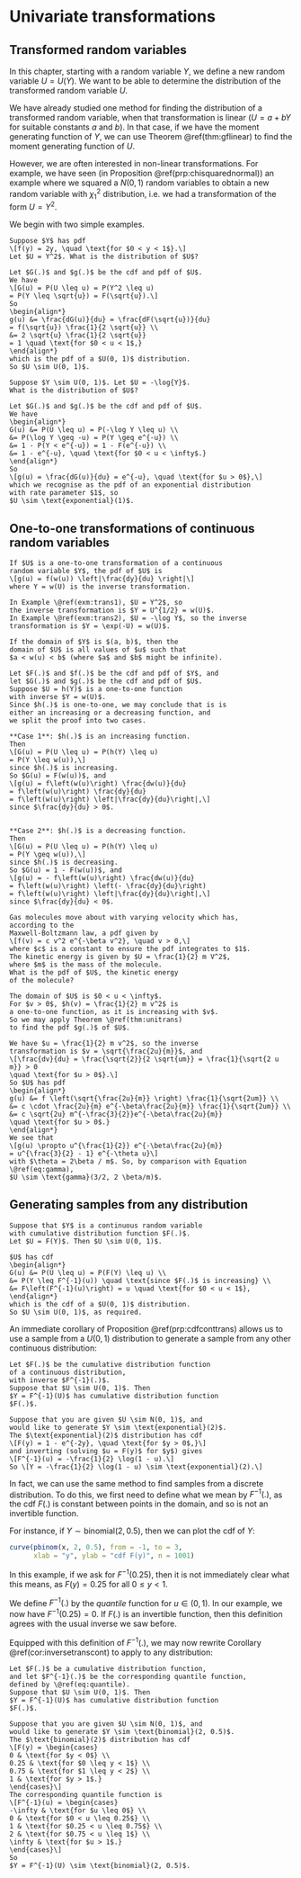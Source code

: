 # Univariate transformations {#unitransform}

## Transformed random variables

In this chapter, starting with a random variable 
$Y$, we define a new random variable $U = U(Y)$.
We want to be able to determine the distribution of 
the transformed random variable $U$.

We have already studied one method for finding the distribution
of a transformed random variable, when that transformation is linear
($U = a + bY$ for suitable constants $a$ and $b$).
In that case, if we have the moment generating function of $Y$,
we can use Theorem \@ref(thm:gflinear) to find the moment
generating function of $U$.

However, we are often interested in non-linear transformations.
For example, we have seen (in Proposition \@ref(prp:chisquarednormal))
an example where we squared a $N(0, 1)$ random variables 
to obtain a new random variable with $\chi^2_1$ distribution,
i.e. we had a transformation of the form $U = Y^2$.

We begin with two simple examples.

```example
Suppose $Y$ has pdf
\[f(y) = 2y, \quad \text{for $0 < y < 1$}.\]
Let $U = Y^2$. What is the distribution of $U$?

Let $G(.)$ and $g(.)$ be the cdf and pdf of $U$.
We have
\[G(u) = P(U \leq u) = P(Y^2 \leq u) 
= P(Y \leq \sqrt{u}) = F(\sqrt{u}).\]
So
\begin{align*}
g(u) &= \frac{dG(u)}{du} = \frac{dF(\sqrt{u})}{du} 
= f(\sqrt{u}) \frac{1}{2 \sqrt{u}} \\
&= 2 \sqrt{u} \frac{1}{2 \sqrt{u}} 
= 1 \quad \text{for $0 < u < 1$,}
\end{align*}
which is the pdf of a $U(0, 1)$ distribution.
So $U \sim U(0, 1)$.
``` 

```example
Suppose $Y \sim U(0, 1)$. Let $U = -\log{Y}$.
What is the distribution of $U$?

Let $G(.)$ and $g(.)$ be the cdf and pdf of $U$.
We have
\begin{align*}
G(u) &= P(U \leq u) = P(-\log Y \leq u) \\
&= P(\log Y \geq -u) = P(Y \geq e^{-u}) \\
&= 1 - P(Y < e^{-u}) = 1 - F(e^{-u}) \\
&= 1 - e^{-u}, \quad \text{for $0 < u < \infty$.}
\end{align*}
So
\[g(u) = \frac{dG(u)}{du} = e^{-u}, \quad \text{for $u > 0$},\]
which we recognise as the pdf of an exponential distribution
with rate parameter $1$, so
$U \sim \text{exponential}(1)$.
```

## One-to-one transformations of continuous random variables

```theorem
If $U$ is a one-to-one transformation of a continuous
random variable $Y$, the pdf of $U$ is
\[g(u) = f(w(u)) \left|\frac{dy}{du} \right|\]
where Y = w(U) is the inverse transformation.
```
```remark
In Example \@ref(exm:trans1), $U = Y^2$, so 
the inverse transformation is $Y = U^{1/2} = w(U)$.
In Example \@ref(exm:trans2), $U = -\log Y$, so the inverse
transformation is $Y = \exp(-U) = w(U)$.
```
```remark
If the domain of $Y$ is $(a, b)$, then the
domain of $U$ is all values of $u$ such that
$a < w(u) < b$ (where $a$ and $b$ might be infinite).
```
```proof
Let $F(.)$ and $f(.)$ be the cdf and pdf of $Y$, and
let $G(.)$ and $g(.)$ be the cdf and pdf of $U$.
Suppose $U = h(Y)$ is a one-to-one function
with inverse $Y = w(U)$.
Since $h(.)$ is one-to-one, we may conclude that is is
either an increasing or a decreasing function, and
we split the proof into two cases.

**Case 1**: $h(.)$ is an increasing function.
Then
\[G(u) = P(U \leq u) = P(h(Y) \leq u) 
= P(Y \leq w(u)),\]
since $h(.)$ is increasing.
So $G(u) = F(w(u))$, and 
\[g(u) = f\left(w(u)\right) \frac{dw(u)}{du}
= f\left(w(u)\right) \frac{dy}{du}
= f\left(w(u)\right) \left|\frac{dy}{du}\right|,\]
since $\frac{dy}{du} > 0$.


**Case 2**: $h(.)$ is a decreasing function.
Then
\[G(u) = P(U \leq u) = P(h(Y) \leq u) 
= P(Y \geq w(u)),\]
since $h(.)$ is decreasing.
So $G(u) = 1 - F(w(u))$, and 
\[g(u) = - f\left(w(u)\right) \frac{dw(u)}{du}
= f\left(w(u)\right) \left(- \frac{dy}{du}\right)
= f\left(w(u)\right) \left|\frac{dy}{du}\right|,\]
since $\frac{dy}{du} < 0$.
```


```example
Gas molecules move about with varying velocity which has, 
according to the
Maxwell-Boltzmann law, a pdf given by
\[f(v) = c v^2 e^{-\beta v^2}, \quad v > 0,\]
where $c$ is a constant to ensure the pdf integrates to $1$.
The kinetic energy is given by $U = \frac{1}{2} m V^2$, 
where $m$ is the mass of the molecule.
What is the pdf of $U$, the kinetic energy
of the molecule?

The domain of $U$ is $0 < u < \infty$.
For $v > 0$, $h(v) = \frac{1}{2} m v^2$ is
a one-to-one function, as it is increasing with $v$.
So we may apply Theorem \@ref(thm:unitrans)
to find the pdf $g(.)$ of $U$.

We have $u = \frac{1}{2} m v^2$, so the inverse
transformation is $v = \sqrt{\frac{2u}{m}}$, and
\[\frac{dv}{du} = \frac{\sqrt{2}}{2 \sqrt{um}} = \frac{1}{\sqrt{2 u m}} > 0
\quad \text{for $u > 0$}.\]
So $U$ has pdf
\begin{align*}
g(u) &= f \left(\sqrt{\frac{2u}{m}} \right) \frac{1}{\sqrt{2um}} \\
&= c \cdot \frac{2u}{m} e^{-\beta\frac{2u}{m}} \frac{1}{\sqrt{2um}} \\
&= c \sqrt{2u} m^{-\frac{3}{2}}e^{-\beta\frac{2u}{m}}
\quad \text{for $u > 0$.}
\end{align*}
We see that
\[g(u) \propto u^{\frac{1}{2}} e^{-\beta\frac{2u}{m}} 
= u^{\frac{3}{2} - 1} e^{-\theta u}\]
with $\theta = 2\beta / m$. So, by comparison with Equation \@ref(eq:gamma),
$U \sim \text{gamma}(3/2, 2 \beta/m)$.
```

## Generating samples from any distribution

```proposition
Suppose that $Y$ is a continuous random variable
with cumulative distribution function $F(.)$.
Let $U = F(Y)$. Then $U \sim U(0, 1)$.
```
```proof
$U$ has cdf
\begin{align*}
G(u) &= P(U \leq u) = P(F(Y) \leq u) \\
&= P(Y \leq F^{-1}(u)) \quad \text{since $F(.)$ is increasing} \\
&= F\left(F^{-1}(u)\right) = u \quad \text{for $0 < u < 1$},
\end{align*}
which is the cdf of a $U(0, 1)$ distribution. 
So $U \sim U(0, 1)$, as required.
```

An immediate corollary of Proposition \@ref(prp:cdfconttrans) 
allows us to use a sample
from a $U(0, 1)$ distribution to generate a sample
from any other continuous distribution:

```corollary
Let $F(.)$ be the cumulative distribution function
of a continuous distribution,
with inverse $F^{-1}(.)$.
Suppose that $U \sim U(0, 1)$. Then
$Y = F^{-1}(U)$ has cumulative distribution function
$F(.)$.
```

```example
Suppose that you are given $U \sim N(0, 1)$, and
would like to generate $Y \sim \text{exponential}(2)$.
The $\text{exponential}(2)$ distribution has cdf
\[F(y) = 1 - e^{-2y}, \quad \text{for $y > 0$,}\]
and inverting (solving $u = F(y)$ for $y$) gives
\[F^{-1}(u) = -\frac{1}{2} \log(1 - u).\]
So \[Y = -\frac{1}{2} \log(1 - u) \sim \text{exponential}(2).\]
```

In fact, we can use the same method to find samples from
a discrete distribution. To do this, we first need
to define what we mean by $F^{-1}(.)$, as the cdf $F(.)$
is constant between points in the domain, and so is
not an invertible function. 

For instance, if $Y \sim \text{binomial}(2, 0.5)$, then
we can plot the cdf of $Y$:
```r
curve(pbinom(x, 2, 0.5), from = -1, to = 3,
      xlab = "y", ylab = "cdf F(y)", n = 1001)
```

In this example, if we ask for $F^{-1}(0.25)$, 
then it is not immediately clear what
this means, as $F(y) = 0.25$ for all $0 \leq y < 1$.

We define
$F^{-1}(.)$ by the *quantile* function
\begin{equation}
F^{-1}(u) = \inf\{y \in \mathbb{R}: F(y) \geq u\},
(\#eq:quantile)
\end{equation}
for $u \in (0, 1)$.
In our example, we now have $F^{-1}(0.25) = 0$.
If $F(.)$ is an invertible function, then this
definition agrees with the usual inverse we saw before.

Equipped with this definition of $F^{-1}(.)$, we may
now rewrite Corollary \@ref(cor:inversetranscont)
to apply to any distribution:
```corollary
Let $F(.)$ be a cumulative distribution function,
and let $F^{-1}(.)$ be the corresponding quantile function,
defined by \@ref(eq:quantile).
Suppose that $U \sim U(0, 1)$. Then
$Y = F^{-1}(U)$ has cumulative distribution function
$F(.)$.
```

```example
Suppose that you are given $U \sim N(0, 1)$, and
would like to generate $Y \sim \text{binomial}(2, 0.5)$.
The $\text{binomial}(2)$ distribution has cdf
\[F(y) = \begin{cases} 
0 & \text{for $y < 0$} \\
0.25 & \text{for $0 \leq y < 1$} \\
0.75 & \text{for $1 \leq y < 2$} \\
1 & \text{for $y > 1$.}
\end{cases}\]
The corresponding quantile function is
\[F^{-1}(u) = \begin{cases} 
-\infty & \text{for $u \leq 0$} \\
0 & \text{for $0 < u \leq 0.25$} \\
1 & \text{for $0.25 < u \leq 0.75$} \\
2 & \text{for $0.75 < u \leq 1$} \\
\infty & \text{for $u > 1$.}
\end{cases}\]
So 
$Y = F^{-1}(U) \sim \text{binomial}(2, 0.5)$.
```
